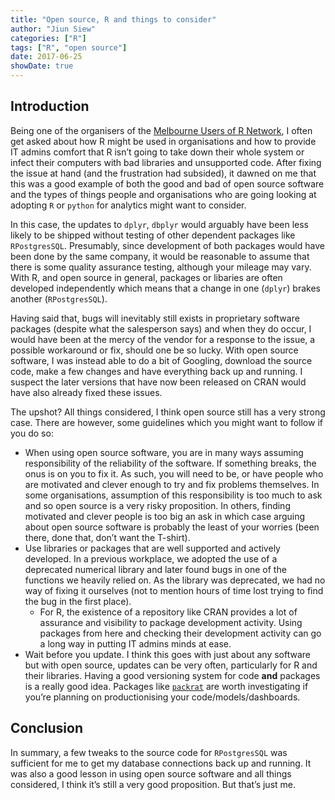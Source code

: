 ```yaml
---
title: "Open source, R and things to consider"
author: "Jiun Siew"
categories: ["R"]
tags: ["R", "open source"]
date: 2017-06-25
showDate: true
---
```

  
## Introduction
Being one of the organisers of the [Melbourne Users of R Network](https://www.meetup.com/en-AU/MelbURN-Melbourne-Users-of-R-Network/), I often get asked about how R might be used in organisations and how to provide IT admins comfort that R isn't going to take down their whole system or infect their computers with bad libraries and unsupported code.  After fixing the issue at hand (and the frustration had subsided), it dawned on me that this was a good example of both the good and bad of open source software and the types of things people and organisations who are going looking at adopting `R` or `python` for analytics might want to consider.  

In this case, the updates to `dplyr`, `dbplyr` would arguably have been less likely to be shipped without testing of other dependent packages like `RPostgresSQL`.  Presumably, since development of both packages would have been done by the same company, it would be reasonable to assume that there is some quality assurance testing, although your mileage may vary.  With R, and open source in general, packages or libaries are often developed independently which means that a change in one (`dplyr`) brakes another (`RPostgresSQL`).

Having said that, bugs will inevitably still exists in proprietary software packages (despite what the salesperson says) and when they do occur, I would have been at the mercy of the vendor for a response to the issue, a possible workaround or fix, should one be so lucky.  With open source software, I was instead able to do a bit of Googling, download the source code, make a few changes and have everything back up and running.  I suspect the later versions that have now been released on CRAN would have also already fixed these issues.  

The upshot?  All things considered, I think open source still has a very strong case.  There are however, some guidelines which you might want to follow if you do so:

   * When using open source software, you are in many ways assuming responsibility of the reliability of the software.  If something breaks, the onus is on you to fix it.  As such, you will need to be, or have people who are motivated and clever enough to try and fix problems themselves.  In some organisations, assumption of this responsibility is too much to ask and so open source is a very risky proposition.  In others, finding motivated and clever people is too big an ask in which case arguing about open source software is probably the least of your worries (been there, done that, don't want the T-shirt).
   * Use libraries or packages that are well supported and actively developed.  In a previous workplace, we adopted the use of a deprecated numerical library and later found bugs in one of the functions we heavily relied on.  As the library was deprecated, we had no way of fixing it ourselves (not to mention hours of time lost trying to find the bug in the first place).  
      * For R, the existence of a repository like CRAN provides a lot of assurance and visibility to package development activity.  Using packages from here and checking their development activity can go a long way in putting IT admins minds at ease.
   * Wait before you update.  I think this goes with just about any software but with open source, updates can be very often, particularly for R and their libraries.  Having a good versioning system for code __and__ packages is a really good idea.  Packages like [`packrat`](https://rstudio.github.io/packrat/) are worth investigating if you're planning on productionising your code/models/dashboards.  
    
## Conclusion
In summary, a few tweaks to the source code for `RPostgresSQL` was sufficient for me to get my database connections back up and running.  It was also a good lesson in using open source software and all things considered, I think it's still a very good proposition.  But that's just me.


